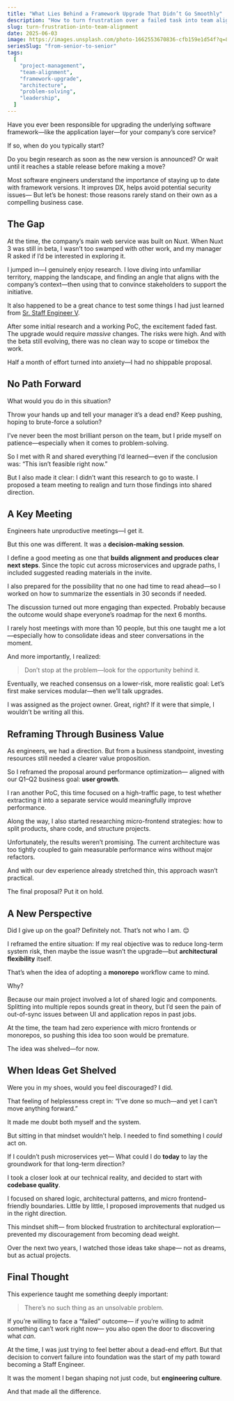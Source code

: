 ```yaml
---
title: "What Lies Behind a Framework Upgrade That Didn’t Go Smoothly"
description: "How to turn frustration over a failed task into team alignment"
slug: turn-frustration-into-team-alignment
date: 2025-06-03
image: https://images.unsplash.com/photo-1662553670836-cfb159e1d54f?q=80&w=1026&auto=format&fit=crop&ixlib=rb-4.1.0&ixid=M3wxMjA3fDB8MHxwaG90by1wYWdlfHx8fGVufDB8fHx8fA%3D%3D
seriesSlug: "from-senior-to-senior"
tags:
  [
    "project-management",
    "team-alignment",
    "framework-upgrade",
    "architecture",
    "problem-solving",
    "leadership",
  ]
---
```


Have you ever been responsible for upgrading the underlying software framework—like the application layer—for your company’s core service?

If so, when do you typically start?

Do you begin research as soon as the new version is announced?
Or wait until it reaches a stable release before making a move?

Most software engineers understand the importance of staying up to date with framework versions.
It improves DX, helps avoid potential security issues—
But let’s be honest: those reasons rarely stand on their own as a compelling business case.

## The Gap

At the time, the company’s main web service was built on Nuxt.
When Nuxt 3 was still in beta, I wasn’t too swamped with other work, and my manager R asked if I’d be interested in exploring it.

I jumped in—I genuinely enjoy research.
I love diving into unfamiliar territory, mapping the landscape, and finding an angle that aligns with the company’s context—then using that to convince stakeholders to support the initiative.

It also happened to be a great chance to test some things I had just learned from [Sr. Staff Engineer V](/en/posts/how-to-steal-from-the-most-expensive-engineer).

<Spacer />

After some initial research and a working PoC, the excitement faded fast.
The upgrade would require _massive_ changes.
The risks were high.
And with the beta still evolving, there was no clean way to scope or timebox the work.

Half a month of effort turned into anxiety—I had no shippable proposal.

## No Path Forward

What would you do in this situation?

Throw your hands up and tell your manager it’s a dead end?
Keep pushing, hoping to brute-force a solution?

I’ve never been the most brilliant person on the team,
but I pride myself on patience—especially when it comes to problem-solving.

So I met with R and shared everything I’d learned—even if the conclusion was:
“This isn’t feasible right now.”

But I also made it clear:
I didn’t want this research to go to waste.
I proposed a team meeting to realign and turn those findings into shared direction.

## A Key Meeting

Engineers hate unproductive meetings—I get it.

But this one was different. It was a **decision-making session**.

I define a good meeting as one that **builds alignment and produces clear next steps**.
Since the topic cut across microservices and upgrade paths, I included suggested reading materials in the invite.

I also prepared for the possibility that no one had time to read ahead—so I worked on how to summarize the essentials in 30 seconds if needed.

<Spacer />
The discussion turned out more engaging than expected. Probably because the
outcome would shape everyone’s roadmap for the next 6 months.

I rarely host meetings with more than 10 people,
but this one taught me a lot—especially how to consolidate ideas and steer conversations in the moment.

And more importantly, I realized:

> Don’t stop at the problem—look for the opportunity behind it.

Eventually, we reached consensus on a lower-risk, more realistic goal:
Let’s first make services modular—then we’ll talk upgrades.

<Spacer />

I was assigned as the project owner. Great, right?
If it were that simple, I wouldn’t be writing all this.

## Reframing Through Business Value

As engineers, we had a direction.
But from a business standpoint, investing resources still needed a clearer value proposition.

So I reframed the proposal around performance optimization—
aligned with our Q1–Q2 business goal: **user growth**.

<Spacer />

I ran another PoC, this time focused on a high-traffic page,
to test whether extracting it into a separate service would meaningfully improve performance.

Along the way, I also started researching micro-frontend strategies:
how to split products, share code, and structure projects.

Unfortunately, the results weren’t promising.
The current architecture was too tightly coupled to gain measurable performance wins without major refactors.

And with our dev experience already stretched thin, this approach wasn’t practical.

The final proposal?
Put it on hold.

## A New Perspective

Did I give up on the goal?
Definitely not. That’s not who I am. 😌

I reframed the entire situation:
If my real objective was to reduce long-term system risk,
then maybe the issue wasn’t the upgrade—but **architectural flexibility** itself.

That’s when the idea of adopting a **monorepo** workflow came to mind.

<Spacer />
Why?

Because our main project involved a lot of shared logic and components.
Splitting into multiple repos sounds great in theory, but I’d seen the pain of out-of-sync issues between UI and application repos in past jobs.

At the time, the team had zero experience with micro frontends or monorepos,
so pushing this idea too soon would be premature.

The idea was shelved—for now.

## When Ideas Get Shelved

Were you in my shoes, would you feel discouraged?
I did.

That feeling of helplessness crept in:
“I’ve done so much—and yet I can’t move anything forward.”

It made me doubt both myself and the system.

<Spacer />

But sitting in that mindset wouldn’t help.
I needed to find something I _could_ act on.

If I couldn’t push microservices yet—
What could I do **today** to lay the groundwork for that long-term direction?

I took a closer look at our technical reality,
and decided to start with **codebase quality**.

I focused on shared logic, architectural patterns, and micro frontend–friendly boundaries.
Little by little, I proposed improvements that nudged us in the right direction.

<Spacer />

This mindset shift—
from blocked frustration to architectural exploration—
prevented my discouragement from becoming dead weight.

Over the next two years, I watched those ideas take shape—
not as dreams, but as actual projects.

## Final Thought

This experience taught me something deeply important:

> There’s no such thing as an unsolvable problem.

If you’re willing to face a “failed” outcome—
if you’re willing to admit something can’t work right now—
you also open the door to discovering what _can_.

<Spacer />

At the time, I was just trying to feel better about a dead-end effort.
But that decision to convert failure into foundation was the start of my path toward becoming a Staff Engineer.

It was the moment I began shaping not just code,
but **engineering culture**.

And that made all the difference.
